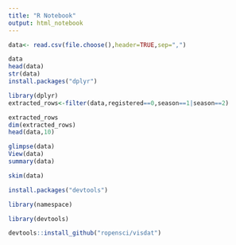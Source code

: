 ```yaml
---
title: "R Notebook"
output: html_notebook
---
```


```r
data<- read.csv(file.choose(),header=TRUE,sep=",")
```

```r
data
head(data)
str(data)
install.packages("dplyr")
```

```r
library(dplyr)
extracted_rows<-filter(data,registered==0,season==1|season==2)
```

```r
extracted_rows
dim(extracted_rows)
head(data,10)
```

```r
glimpse(data)
View(data)
summary(data)
```

```r
skim(data)
```

```r
install.packages("devtools")
```

```r
library(namespace)
```

```r
library(devtools)
```

```r
devtools::install_github("ropensci/visdat")
```
